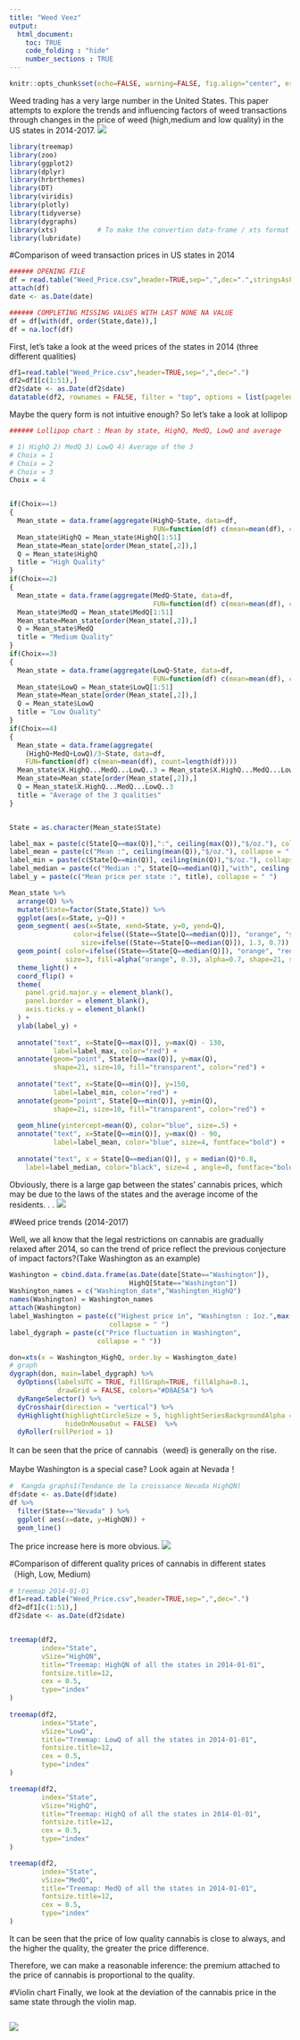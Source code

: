 ```yaml
---
title: "Weed Veez"
output:
  html_document:
    toc: TRUE
    code_folding : "hide"
    number_sections : TRUE
---
```


```r
knitr::opts_chunk$set(echo=FALSE, warning=FALSE, fig.align="center", error=FALSE, message = FALSE)
```

Weed trading has a very large number in the United States. This paper attempts to explore the trends and influencing factors of weed transactions through changes in the price of weed (high,medium and low quality) in the US states in 2014-2017.
![](0r6ahsjpxev5lmgp.png)

```r
library(treemap)
library(zoo)
library(ggplot2)
library(dplyr)
library(hrbrthemes)
library(DT)
library(viridis)
library(plotly)
library(tidyverse)
library(dygraphs)
library(xts)          # To make the convertion data-frame / xts format
library(lubridate)
```


#Comparison of weed transaction prices in US states in 2014

```r

###### OPENING FILE
df = read.table("Weed_Price.csv",header=TRUE,sep=",",dec=".",stringsAsFactors = TRUE)
attach(df)
date <- as.Date(date)

###### COMPLETING MISSING VALUES WITH LAST NONE NA VALUE
df = df[with(df, order(State,date)),]
df = na.locf(df)

```

First, let’s take a look at the weed prices of the states in 2014 (three different qualities)

```r
df1=read.table("Weed_Price.csv",header=TRUE,sep=",",dec=".")
df2=df1[c(1:51),]
df2$date <- as.Date(df2$date)
datatable(df2, rownames = FALSE, filter = "top", options = list(pagelength=5,scrollX=T))
```

Maybe the query form is not intuitive enough? So let's take a look at lollipop

```r

###### Lollipop chart : Mean by state, HighQ, MedQ, LowQ and average

# 1) HighQ 2) MedQ 3) LowQ 4) Average of the 3
# Choix = 1
# Choix = 2
# Choix = 3
Choix = 4


if(Choix==1)
{
  Mean_state = data.frame(aggregate(HighQ~State, data=df, 
                                    FUN=function(df) c(mean=mean(df), count=length(df))))
  Mean_state$HighQ = Mean_state$HighQ[1:51]
  Mean_state=Mean_state[order(Mean_state[,2]),]
  Q = Mean_state$HighQ
  title = "High Quality"
}
if(Choix==2)
{
  Mean_state = data.frame(aggregate(MedQ~State, data=df, 
                                    FUN=function(df) c(mean=mean(df), count=length(df))))
  Mean_state$MedQ = Mean_state$MedQ[1:51]
  Mean_state=Mean_state[order(Mean_state[,2]),]
  Q = Mean_state$MedQ
  title = "Medium Quality"
} 
if(Choix==3)
{
  Mean_state = data.frame(aggregate(LowQ~State, data=df, 
                                    FUN=function(df) c(mean=mean(df), count=length(df))))
  Mean_state$LowQ = Mean_state$LowQ[1:51]
  Mean_state=Mean_state[order(Mean_state[,2]),]
  Q = Mean_state$LowQ
  title = "Low Quality"
}
if(Choix==4)
{
  Mean_state = data.frame(aggregate(
    (HighQ+MedQ+LowQ)/3~State, data=df, 
    FUN=function(df) c(mean=mean(df), count=length(df))))
  Mean_state$X.HighQ...MedQ...LowQ..3 = Mean_state$X.HighQ...MedQ...LowQ..3[1:51]
  Mean_state=Mean_state[order(Mean_state[,2]),]
  Q = Mean_state$X.HighQ...MedQ...LowQ..3
  title = "Average of the 3 qualities"
}


State = as.character(Mean_state$State)

label_max = paste(c(State[Q==max(Q)],":", ceiling(max(Q)),"$/oz."), collapse = " ")
label_mean = paste(c("Mean :", ceiling(mean(Q)),"$/oz."), collapse = " ")
label_min = paste(c(State[Q==min(Q)], ceiling(min(Q)),"$/oz."), collapse = " ")
label_median = paste(c("Median :", State[Q==median(Q)],"with", ceiling(median(Q)),"$/oz."), collapse = " ")
label_y = paste(c("Mean price per state :", title), collapse = " ")

Mean_state %>%
  arrange(Q) %>%
  mutate(State=factor(State,State)) %>%
  ggplot(aes(x=State, y=Q)) +
  geom_segment( aes(x=State, xend=State, y=0, yend=Q), 
                color=ifelse((State==State[Q==median(Q)]), "orange", "skyblue"), 
                  size=ifelse((State==State[Q==median(Q)]), 1.3, 0.7)) +
  geom_point( color=ifelse((State==State[Q==median(Q)]), "orange", "red"), 
              size=3, fill=alpha("orange", 0.3), alpha=0.7, shape=21, stroke=2) +
  theme_light() +
  coord_flip() +
  theme(
    panel.grid.major.y = element_blank(),
    panel.border = element_blank(),
    axis.ticks.y = element_blank()
  ) +
  ylab(label_y) +
  
  annotate("text", x=State[Q==max(Q)], y=max(Q) - 130,
           label=label_max, color="red") +
  annotate(geom="point", State[Q==max(Q)], y=max(Q), 
           shape=21, size=10, fill="transparent", color="red") +
  
  annotate("text", x=State[Q==min(Q)], y=150,
           label=label_min, color="red") +
  annotate(geom="point", State[Q==min(Q)], y=min(Q), 
           shape=21, size=10, fill="transparent", color="red") +
  
  geom_hline(yintercept=mean(Q), color="blue", size=.5) +
  annotate("text", x=State[Q==min(Q)], y=max(Q) - 90,
           label=label_mean, color="blue", size=4, fontface="bold") +
  
  annotate("text", x = State[Q==median(Q)], y = median(Q)*0.8, 
    label=label_median, color="black", size=4 , angle=0, fontface="bold", hjust=0)

```

Obviously, there is a large gap between the states' cannabis prices, which may be due to the laws of the states and the average income of the residents. . .
![](Marijuana-technology.jpg)

#Weed price trends (2014-2017)

Well, we all know that the legal restrictions on cannabis are gradually relaxed after 2014, so can the trend of price reflect the previous conjecture of impact factors?(Take Washington as an example)

```r
Washington = cbind.data.frame(as.Date(date[State=="Washington"]), 
                              HighQ[State=="Washington"])
Washington_names = c("Washington_date","Washington_HighQ")
names(Washington) = Washington_names
attach(Washington)
label_Washington = paste(c("Highest price in", "Washington : 1oz.",max(HighQ),"$"), 
                         collapse = " ")
label_dygraph = paste(c("Price fluctuation in Washington", 
                      collapse = " "))

don=xts(x = Washington_HighQ, order.by = Washington_date)
# graph
dygraph(don, main=label_dygraph) %>%
  dyOptions(labelsUTC = TRUE, fillGraph=TRUE, fillAlpha=0.1, 
            drawGrid = FALSE, colors="#D8AE5A") %>%
  dyRangeSelector() %>%
  dyCrosshair(direction = "vertical") %>%
  dyHighlight(highlightCircleSize = 5, highlightSeriesBackgroundAlpha = 0.2, 
              hideOnMouseOut = FALSE)  %>%
  dyRoller(rollPeriod = 1)

```

It can be seen that the price of cannabis（weed) is generally on the rise.

Maybe Washington is a special case? Look again at Nevada！

```r
#  Kangda graphs1(Tendance de la croissance Nevada HighQN)
df$date <- as.Date(df$date)
df %>%
  filter(State=="Nevada" ) %>%
  ggplot( aes(x=date, y=HighQN)) +
  geom_line()  
```

The price increase here is more obvious.
![](marijuana-memory-forget-bs-weedmemes.jpg)

#Comparison of different quality prices of cannabis in different states（High, Low, Medium)

```r
# treemap 2014-01-01
df1=read.table("Weed_Price.csv",header=TRUE,sep=",",dec=".")
df2=df1[c(1:51),]
df2$date <- as.Date(df2$date)


treemap(df2,
        index="State",
        vSize="HighQN",
        title="Treemap: HighQN of all the states in 2014-01-01",
        fontsize.title=12,
        cex = 0.5,
        type="index"
)
        
treemap(df2,
        index="State",
        vSize="LowQ",
        title="Treemap: LowQ of all the states in 2014-01-01",
        fontsize.title=12,
        cex = 0.5,
        type="index"
)

treemap(df2,
        index="State",
        vSize="HighQ",
        title="Treemap: HighQ of all the states in 2014-01-01",
        fontsize.title=12,
        cex = 0.5,
        type="index"
)

treemap(df2,
        index="State",
        vSize="MedQ",
        title="Treemap: MedQ of all the states in 2014-01-01",
        fontsize.title=12,
        cex = 0.5,
        type="index"
)
```
It can be seen that the price of low quality cannabis is close to always, and the higher the quality, the greater the price difference.

Therefore, we can make a reasonable inference: the premium attached to the price of cannabis is proportional to the quality.

#Violin chart
Finally, we look at the deviation of the cannabis price in the same state through the violin map.
```r


```


![](weed leaf.png)
